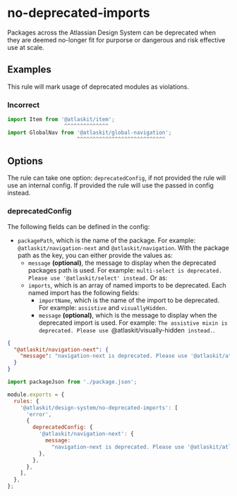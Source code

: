 # no-deprecated-imports

Packages across the Atlassian Design System can be deprecated when they are deemed no-longer fit for purporse or dangerous and risk effective use at scale.

## Examples

This rule will mark usage of deprecated modules as violations.

### Incorrect

```ts
import Item from '@atlaskit/item';
                  ^^^^^^^^^^^^^^
import GlobalNav from '@atlaskit/global-navigation';
                      ^^^^^^^^^^^^^^^^^^^^^^^^^^^^
```

## Options

The rule can take one option: `deprecatedConfig`,
if not provided the rule will use an internal config.
If provided the rule will use the passed in config instead.

### deprecatedConfig

The following fields can be defined in the config:

- `packagePath`, which is the name of the package. For example: `@atlaskit/navigation-next` and `@atlaskit/navigation`.
  With the package path as the key, you can either provide the values as:
  - `message` **(optional)**, the message to display when the deprecated packages path is used. For example: `multi-select is deprecated. Please use '@atlaskit/select' instead.`
    Or as:
  - `imports`, which is an array of named imports to be deprecated. Each named import has the following fields:
    - `importName`, which is the name of the import to be deprecated. For example: `assistive` and `visuallyHidden`.
    - `message` **(optional)**, which is the message to display when the deprecated import is used. For example: `The assistive mixin is deprecated. Please use `@atlaskit/visually-hidden` instead.`.

```json
{
  "@atlaskit/navigation-next": {
    "message": "navigation-next is deprecated. Please use '@atlaskit/atlassian-navigation' instead."
  }
}
```

```js
import packageJson from './package.json';

module.exports = {
  rules: {
    '@atlaskit/design-system/no-deprecated-imports': [
      'error',
      {
        deprecatedConfig: {
          '@atlaskit/navigation-next': {
            message:
              "navigation-next is deprecated. Please use '@atlaskit/atlassian-navigation' instead.",
          },
        },
      },
    ],
  },
};
```
